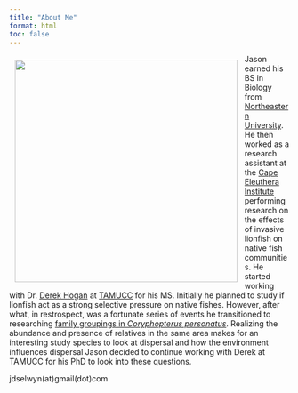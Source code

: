 ```yaml
---
title: "About Me"
format: html
toc: false
---
```


<!-- TODO - Update text to be more recent -->

<img src="img/jason2.jpg" width="400px" height="400px" align="left" style= "padding: 10px; object-fit: cover">

Jason earned his BS in Biology from [Northeastern University](https://www.northeastern.edu/). He then worked as a research assistant at the [Cape Eleuthera Institute](http://www.ceibahamas.org/) performing research on the effects of invasive lionfish on native fish communities. He started working with Dr. [Derek Hogan](https://derekhoganresearch.wordpress.com/) at [TAMUCC](https://tamucc.edu/) for his MS. Initially he planned to study if lionfish act as a strong selective pressure on native fishes. However, after what, in restrospect, was a fortunate series of events he transitioned to researching [family groupings in <i>Coryphopterus personatus</i>](https://doi.org/10.1371/journal.pone.0153381). Realizing the abundance and presence of relatives in the same area makes for an interesting study species to look at dispersal and how the environment influences dispersal Jason decided to continue working with Derek at TAMUCC for his PhD to look into these questions. 

jdselwyn(at)gmail(dot)com


